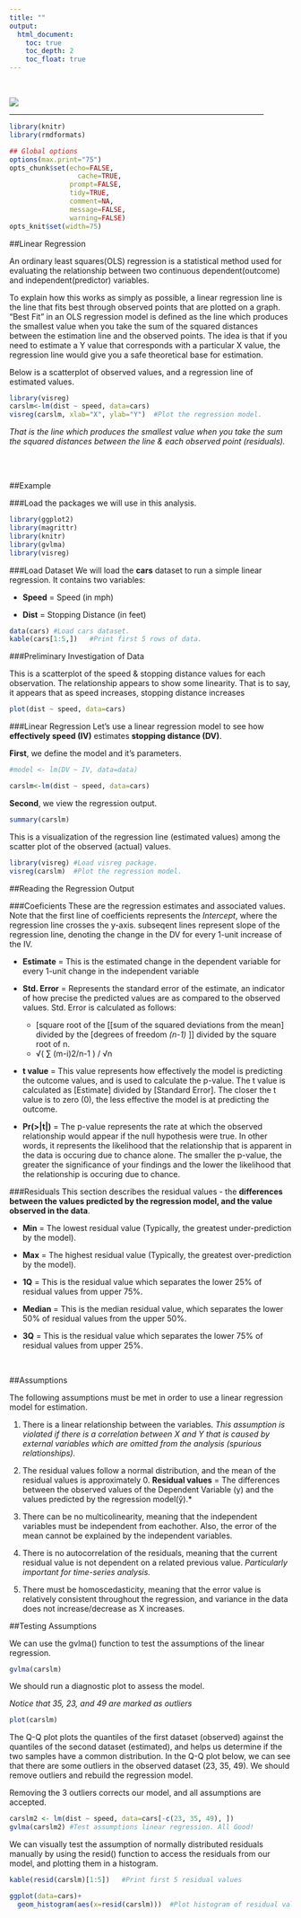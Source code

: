 ```yaml
---
title: ""
output: 
  html_document:
    toc: true
    toc_depth: 2
    toc_float: true
---
```

<br/>

![](/Users/Brett/Desktop/AWR/analyticswithr/Data Analysis.png)

<hr width="90%">

```r
library(knitr)
library(rmdformats)

## Global options
options(max.print="75")
opts_chunk$set(echo=FALSE,
	             cache=TRUE,
               prompt=FALSE,
               tidy=TRUE,
               comment=NA,
               message=FALSE,
               warning=FALSE)
opts_knit$set(width=75)
```


##Linear Regression

An ordinary least squares(OLS) regression is a statistical method used for evaluating the relationship between two continuous dependent(outcome) and independent(predictor) variables.


To explain how this works as simply as possible, a linear regression line is the line that fits best through  observed points that are plotted on a graph. "Best Fit" in an OLS regression model is defined as the line which produces the smallest value when you take the sum of the squared distances between the estimation line and the observed points. The idea is that if you need to estimate a Y value that corresponds with a particular X value, the regression line would give you a safe theoretical base for estimation.


Below is a scatterplot of observed values, and a regression line of estimated values.

```r
library(visreg)
carslm<-lm(dist ~ speed, data=cars)
visreg(carslm, xlab="X", ylab="Y")  #Plot the regression model.
```

*That is the line which produces the smallest value when you take the sum the squared distances between the line & each observed point (residuals).*

<br/>
<br/>

##Example

###Load the packages we will use in this analysis.
```r
library(ggplot2)
library(magrittr)
library(knitr)
library(gvlma)
library(visreg)
```

###Load Dataset
We will load the **cars** dataset to run a simple linear regression. It contains two variables:

* **Speed** = Speed (in mph)

* **Dist** = Stopping Distance (in feet)

```r
data(cars) #Load cars dataset.
kable(cars[1:5,])   #Print first 5 rows of data.
```


###Preliminary Investigation of Data

This is a scatterplot of the speed & stopping distance values for each observation. The relationship appears to show some linearity. That is to say, it appears that as speed increases, stopping distance increases
```r
plot(dist ~ speed, data=cars)
```

###Linear Regression
Let's use a linear regression model to see how **effectively speed (IV)** estimates **stopping distance (DV)**.


**First**, we define the model and it's parameters.
```r
#model <- lm(DV ~ IV, data=data)

carslm<-lm(dist ~ speed, data=cars)
```


**Second**, we view the regression output.
```r
summary(carslm)
```


This is a visualization of the regression line (estimated values) among the scatter plot of the observed (actual) values.

```r
library(visreg) #Load visreg package.
visreg(carslm)  #Plot the regression model.
```

##Reading the Regression Output


###Coeficients
These are the regression estimates and associated values. Note that the first line of coefficients represents the *Intercept*, where the regression line crosses the y-axis. subseqent lines represent slope of the regression line, denoting the change in the DV for every 1-unit increase of the IV.


* **Estimate** = This is the estimated change in the dependent variable for every 1-unit change in the independent variable

* **Std. Error** = Represents the standard error of the estimate, an indicator of how precise the predicted values are as compared to the observed values. Std. Error is calculated as follows:

    + [square root of the [[sum of the squared deviations from the mean] divided by the [degrees of freedom *(n-1)* ]] divided by the square root of n.
    + √( ∑ (m-i)2/n-1 ) / √n



* **t value** = This value represents how effectively the model is predicting the outcome values, and is used to calculate the p-value. The t value is calculated as [Estimate] divided by [Standard Error]. The closer the t value is to zero (0), the less effective the model is at predicting the outcome. 

* **Pr(>|t|)** = The p-value represents the rate at which the observed relationship would appear if the null hypothesis were true. In other words, it represents the likelihood that the relationship that is apparent in the data is occuring due to chance alone. The smaller the p-value, the greater the significance of your findings and the lower the likelihood that the relationship is occuring due to chance.



###Residuals
This section describes the residual values - the **differences between the values predicted by the regression model, and the value observed in the data**.

* **Min** = The lowest residual value (Typically, the greatest under-prediction by the model).

* **Max** = The highest residual value (Typically, the greatest over-prediction by the model).

* **1Q** = This is the residual value which separates the lower 25% of residual values from upper 75%. 

* **Median** = This is the median residual value, which separates the lower 50% of residual values from the upper 50%.

* **3Q** = This is the residual value which separates the lower 75% of residual values from upper 25%. 

<br/>

##Assumptions

The following assumptions must be met in order to use a linear regression model for estimation.

1. There is a linear relationship between the variables. *This assumption is violated if there is a correlation between X and Y that is caused by external variables which are omitted from the analysis (spurious relationships).*

2. The residual values follow a normal distribution, and the mean of the residual values is approximately 0. **Residual values** = The differences between the observed values of the Dependent Variable (y) and the values predicted by the regression model(ŷ).*

3. There can be no multicolinearity, meaning that the independent variables must be independent from eachother. Also, the error of the mean cannot be explained by the independent variables.

4. There is no autocorrelation of the residuals, meaning that the current residual value is not dependent on a related previous value. *Particularly important for time-series analysis.*

5. There must be homoscedasticity, meaning that the error value is relatively consistent throughout the regression, and variance in the data does not increase/decrease as X increases.

##Testing Assumptions

We can use the gvlma() function to test the assumptions of the linear regression.
```r
gvlma(carslm) 
```


We should run a diagnostic plot to assess the model.

*Notice that 35, 23, and 49 are marked as outliers*
```r
plot(carslm)
```

The Q-Q plot plots the quantiles of the first dataset (observed) against the quantiles of the second dataset (estimated), and helps us determine if the two samples have a common distribution. In the Q-Q plot below, we can see that there are some outliers in the observed dataset (23, 35, 49). We should remove outliers and rebuild the regression model.

 Removing the 3 outliers corrects our model, and all assumptions are accepted.
```r
carslm2 <- lm(dist ~ speed, data=cars[-c(23, 35, 49), ])
gvlma(carslm2) #Test assumptions linear regression. All Good!
```


We can visually test the assumption of normally distributed residuals manually by using the resid() function to access the residuals from our model, and plotting them in a histogram.
```r
kable(resid(carslm)[1:5])   #Print first 5 residual values

ggplot(data=cars)+
  geom_histogram(aes(x=resid(carslm)))  #Plot histogram of residual values.
```